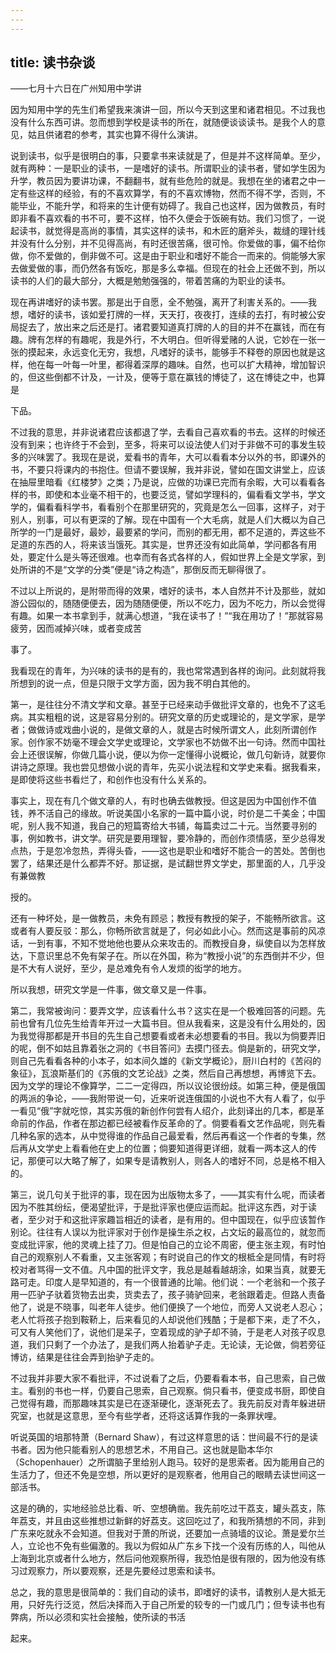 ```yaml
---
---
---
```

title: 读书杂谈
---



——七月十六日在广州知用中学讲

因为知用中学的先生们希望我来演讲一回，所以今天到这里和诸君相见。不过我也没有什么东西可讲。忽而想到学校是读书的所在，就随便谈谈读书。是我个人的意见，姑且供诸君的参考，其实也算不得什么演讲。

说到读书，似乎是很明白的事，只要拿书来读就是了，但是并不这样简单。至少，就有两种：一是职业的读书，一是嗜好的读书。所谓职业的读书者，譬如学生因为升学，教员因为要讲功课，不翻翻书，就有些危险的就是。我想在坐的诸君之中一定有些这样的经验，有的不喜欢算学，有的不喜欢博物，然而不得不学，否则，不能毕业，不能升学，和将来的生计便有妨碍了。我自己也这样，因为做教员，有时即非看不喜欢看的书不可，要不这样，怕不久便会于饭碗有妨。我们习惯了，一说起读书，就觉得是高尚的事情，其实这样的读书，和木匠的磨斧头，裁缝的理针线并没有什么分别，并不见得高尚，有时还很苦痛，很可怜。你爱做的事，偏不给你做，你不爱做的，倒非做不可。这是由于职业和嗜好不能合一而来的。倘能够大家去做爱做的事，而仍然各有饭吃，那是多么幸福。但现在的社会上还做不到，所以读书的人们的最大部分，大概是勉勉强强的，带着苦痛的为职业的读书。

现在再讲嗜好的读书罢。那是出于自愿，全不勉强，离开了利害关系的。——我想，嗜好的读书，该如爱打牌的一样，天天打，夜夜打，连续的去打，有时被公安局捉去了，放出来之后还是打。诸君要知道真打牌的人的目的并不在赢钱，而在有趣。牌有怎样的有趣呢，我是外行，不大明白。但听得爱赌的人说，它妙在一张一张的摸起来，永远变化无穷，我想，凡嗜好的读书，能够手不释卷的原因也就是这样，他在每一叶每一叶里，都得着深厚的趣味。自然，也可以扩大精神，增加智识的，但这些倒都不计及，一计及，便等于意在赢钱的博徒了，这在博徒之中，也算是

下品。

不过我的意思，并非说诸君应该都退了学，去看自己喜欢看的书去。这样的时候还没有到来；也许终于不会到，至多，将来可以设法使人们对于非做不可的事发生较多的兴味罢了。我现在是说，爱看书的青年，大可以看看本分以外的书，即课外的书，不要只将课内的书抱住。但请不要误解，我并非说，譬如在国文讲堂上，应该在抽屉里暗看《红楼梦》之类；乃是说，应做的功课已完而有余暇，大可以看看各样的书，即使和本业毫不相干的，也要泛览，譬如学理科的，偏看看文学书，学文学的，偏看看科学书，看看别个在那里研究的，究竟是怎么一回事，这样子，对于别人，别事，可以有更深的了解。现在中国有一个大毛病，就是人们大概以为自己所学的一门是最好，最妙，最要紧的学问，而别的都无用，都不足道的，弄这些不足道的东西的人，将来该当饿死。其实是，世界还没有如此简单，学问都各有用处，要定什么是头等还很难。也幸而有各式各样的人，假如世界上全是文学家，到处所讲的不是“文学的分类”便是“诗之构造”，那倒反而无聊得很了。

不过以上所说的，是附带而得的效果，嗜好的读书，本人自然并不计及那些，就如游公园似的，随随便便去，因为随随便便，所以不吃力，因为不吃力，所以会觉得有趣。如果一本书拿到手，就满心想道，“我在读书了！”“我在用功了！”那就容易疲劳，因而减掉兴味，或者变成苦

事了。

我看现在的青年，为兴味的读书的是有的，我也常常遇到各样的询问。此刻就将我所想到的说一点，但是只限于文学方面，因为我不明白其他的。

第一，是往往分不清文学和文章。甚至于已经来动手做批评文章的，也免不了这毛病。其实粗粗的说，这是容易分别的。研究文章的历史或理论的，是文学家，是学者；做做诗或戏曲小说的，是做文章的人，就是古时候所谓文人，此刻所谓创作家。创作家不妨毫不理会文学史或理论，文学家也不妨做不出一句诗。然而中国社会上还很误解，你做几篇小说，便以为你一定懂得小说概论，做几句新诗，就要你讲诗之原理。我也尝见想做小说的青年，先买小说法程和文学史来看。据我看来，是即使将这些书看烂了，和创作也没有什么关系的。

事实上，现在有几个做文章的人，有时也确去做教授。但这是因为中国创作不值钱，养不活自己的缘故。听说美国小名家的一篇中篇小说，时价是二千美金；中国呢，别人我不知道，我自己的短篇寄给大书铺，每篇卖过二十元。当然要寻别的事，例如教书，讲文学。研究是要用理智，要冷静的，而创作须情感，至少总得发点热，于是忽冷忽热，弄得头昏，——这也是职业和嗜好不能合一的苦处。苦倒也罢了，结果还是什么都弄不好。那证据，是试翻世界文学史，那里面的人，几乎没有兼做教

授的。

还有一种坏处，是一做教员，未免有顾忌；教授有教授的架子，不能畅所欲言。这或者有人要反驳：那么，你畅所欲言就是了，何必如此小心。然而这是事前的风凉话，一到有事，不知不觉地他也要从众来攻击的。而教授自身，纵使自以为怎样放达，下意识里总不免有架子在。所以在外国，称为“教授小说”的东西倒并不少，但是不大有人说好，至少，是总难免有令人发烦的衒学的地方。

所以我想，研究文学是一件事，做文章又是一件事。

第二，我常被询问：要弄文学，应该看什么书？这实在是一个极难回答的问题。先前也曾有几位先生给青年开过一大篇书目。但从我看来，这是没有什么用处的，因为我觉得那都是开书目的先生自己想要看或者未必想要看的书目。我以为倘要弄旧的呢，倒不如姑且靠着张之洞的《书目答问》去摸门径去。倘是新的，研究文学，则自己先看看各种的小本子，如本间久雄的《新文学概论》，厨川白村的《苦闷的象征》，瓦浪斯基们的《苏俄的文艺论战》之类，然后自己再想想，再博览下去。因为文学的理论不像算学，二二一定得四，所以议论很纷歧。如第三种，便是俄国的两派的争论，——我附带说一句，近来听说连俄国的小说也不大有人看了，似乎一看见“俄”字就吃惊，其实苏俄的新创作何尝有人绍介，此刻译出的几本，都是革命前的作品，作者在那边都已经被看作反革命的了。倘要看看文艺作品呢，则先看几种名家的选本，从中觉得谁的作品自己最爱看，然后再看这一个作者的专集，然后再从文学史上看看他在史上的位置；倘要知道得更详细，就看一两本这人的传记，那便可以大略了解了，如果专是请教别人，则各人的嗜好不同，总是格不相入的。

第三，说几句关于批评的事，现在因为出版物太多了，——其实有什么呢，而读者因为不胜其纷纭，便渴望批评，于是批评家也便应运而起。批评这东西，对于读者，至少对于和这批评家趣旨相近的读者，是有用的。但中国现在，似乎应该暂作别论。往往有人误以为批评家对于创作是操生杀之权，占文坛的最高位的，就忽而变成批评家，他的灵魂上挂了刀。但是怕自己的立论不周密，便主张主观，有时怕自己的观察别人不看重，又主张客观；有时说自己的作文的根柢全是同情，有时将校对者骂得一文不值。凡中国的批评文字，我总是越看越胡涂，如果当真，就要无路可走。印度人是早知道的，有一个很普通的比喻。他们说：一个老翁和一个孩子用一匹驴子驮着货物去出卖，货卖去了，孩子骑驴回来，老翁跟着走。但路人责备他了，说是不晓事，叫老年人徒步。他们便换了一个地位，而旁人又说老人忍心；老人忙将孩子抱到鞍鞒上，后来看见的人却说他们残酷；于是都下来，走了不久，可又有人笑他们了，说他们是呆子，空着现成的驴子却不骑，于是老人对孩子叹息道，我们只剩了一个办法了，是我们两人抬着驴子走。无论读，无论做，倘若旁征博访，结果是往往会弄到抬驴子走的。

不过我并非要大家不看批评，不过说看了之后，仍要看看本书，自己思索，自己做主。看别的书也一样，仍要自己思索，自己观察。倘只看书，便变成书厨，即使自己觉得有趣，而那趣味其实是已在逐渐硬化，逐渐死去了。我先前反对青年躲进研究室，也就是这意思，至今有些学者，还将这话算作我的一条罪状哩。

听说英国的培那特萧（Bernard Shaw），有过这样意思的话：世间最不行的是读书者。因为他只能看别人的思想艺术，不用自己。这也就是勖本华尔（Schopenhauer）之所谓脑子里给别人跑马。较好的是思索者。因为能用自己的生活力了，但还不免是空想，所以更好的是观察者，他用自己的眼睛去读世间这一部活书。

这是的确的，实地经验总比看、听、空想确凿。我先前吃过干荔支，罐头荔支，陈年荔支，并且由这些推想过新鲜的好荔支。这回吃过了，和我所猜想的不同，非到广东来吃就永不会知道。但我对于萧的所说，还要加一点骑墙的议论。萧是爱尔兰人，立论也不免有些偏激的。我以为假如从广东乡下找一个没有历练的人，叫他从上海到北京或者什么地方，然后问他观察所得，我恐怕是很有限的，因为他没有练习过观察力，所以要观察，还是先要经过思索和读书。

总之，我的意思是很简单的：我们自动的读书，即嗜好的读书，请教别人是大抵无用，只好先行泛览，然后决择而入于自己所爱的较专的一门或几门；但专读书也有弊病，所以必须和实社会接触，使所读的书活

起来。